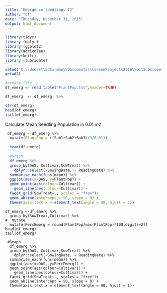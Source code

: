 ```yaml
---
title: "Emergence seedlings I2"
author: "CT"
date: "Thursday, December 31, 2015"
output: html_document
---
```


```r
library(tidyr)
library (dplyr)
library (ggplot2)
library(agricolae)
library(knitr)
library (lubridate)

```


```r
setwd("C:\\Users\\EdCarmen\\Documents\\CarmenProjects2016\\GitSubclover")
getwd()

#create file
df_emerg <- read.table("PlantPop.txt",header=TRUE)

df_emerg  <- df_emerg  %>%

str(df_emerg)
head(df_emerg)
tail(df_emerg)
```

Calculate Mean Seedling Population in 0.01 m2  

```r

 df_emerg <-df_emerg %>%
  mutate(PlantPop = ((Sub1+Sub2+Sub3)/3/0.01)) 

  head(df_emerg)      
  
  #Graph         
  df_emerg %>%
  group_by(DAS, Cultivar,SowTreat) %>%
    dplyr::select(-SowingDate, - ReadingDate) %>%
  summarise_each(funs(mean)) %>%
  ggplot(aes(x=DAS, y=PlantPop)) + 
  geom_point(aes(colour=Cultivar)) +
    geom_line(aes(colour=Cultivar)) +
  facet_grid(SowTreat~., scales = "free")+
  geom_abline(intercept = 50, slope = 0) +
  theme(axis.text.x = element_text(angle = 90, hjust = 1))

```


```rCacluate
df_emerg <-df_emerg %>%
  group_by(SowTreat,Cultivar) %>%
#  mutate
  mutate(PercEmerg = round(PlantPop/max(PlantPop)*100,digits=2))
head(df_emerg)
tail(df_emerg)
```


```rGRaph

 #Graph         
  df_emerg %>%
  group_by(DAS, Cultivar,SowTreat) %>%
    dplyr::select(-SowingDate, - ReadingDate) %>%
  summarise_each(funs(mean)) %>%
  ggplot(aes(x=DAS, y=PercEmerg)) + 
  geom_point(aes(colour=Cultivar)) +
    geom_line(aes(colour=Cultivar)) +
  facet_grid(SowTreat~., scales = "free")+
  geom_abline(intercept = 50, slope = 0) +
  theme(axis.text.x = element_text(angle = 90, hjust = 1))

```

